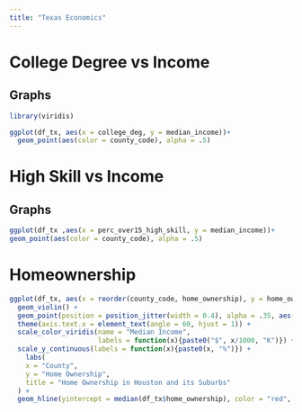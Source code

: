 ```yaml
---
title: "Texas Economics"
---
```


# College Degree vs Income

## Graphs
```r
library(viridis)
```


```r
ggplot(df_tx, aes(x = college_deg, y = median_income))+
  geom_point(aes(color = county_code), alpha = .5)
```

# High Skill vs Income

## Graphs
```r
ggplot(df_tx ,aes(x = perc_over15_high_skill, y = median_income))+
geom_point(aes(color = county_code), alpha = .5)
```
# Homeownership

```r
ggplot(df_tx, aes(x = reorder(county_code, home_ownership), y = home_ownership)) +
  geom_violin() +
  geom_point(position = position_jitter(width = 0.4), alpha = .35, aes(color = median_income)) +
  theme(axis.text.x = element_text(angle = 60, hjust = 1)) +
  scale_color_viridis(name = "Median Income",
                      labels = function(x){paste0("$", x/1000, "K")}) +
  scale_y_continuous(labels = function(x){paste0(x, "%")}) +
    labs(
    x = "County",
    y = "Home Ownership",
    title = "Home Ownership in Houston and its Suburbs"
  ) +
  geom_hline(yintercept = median(df_tx$home_ownership), color = "red", linetype = "dashed")
```

